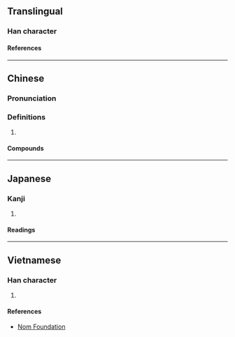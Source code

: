 {{see|㮕}}
{{character info}}
==Translingual==

===Han character===
{{Han char|rn=75|rad=木|as=14|sn=18|four=41927|canj=DMBB|ids=⿰木需}}

====References====
{{Han ref|kx=0559.030|dkj=15748|dj=0948.190|hdz=21308.080|uh=6ABD}}

----

==Chinese==
{{zh-forms}}

===Pronunciation===
{{zh-pron
|m=nòu,ruǎn,rú
|m-s=
|dg=
|c=nau6
|c-t=
|g=
|h=pfs=
|j=
|mb=
|md=
|mn=
|mn-t=
|w=
|x=
|mc=y
|oc=y
|cat=n
}}
{{zh-attn-split}}

===Definitions===
{{head|zh|Han character}}

# {{rfdef|zh}}

====Compounds====
{{zh-der|檽棗}}

----

==Japanese==

===Kanji===
{{ja-kanji|grade=|rs=木14}}

# {{rfdef|ja|sort=木14}}

====Readings====
{{ja-readings
|on=じ, に, ぜん, ねん, じゅ, にゅ
|kun=きくらげ
}}

----

==Vietnamese==

===Han character===
{{vi-readings|rs=木14|reading=nho}}

# {{rfdef|vi|sort=木14}}

====References====
* [http://nomfoundation.org/common/nom_details.php?codepoint=6abd Nom Foundation]